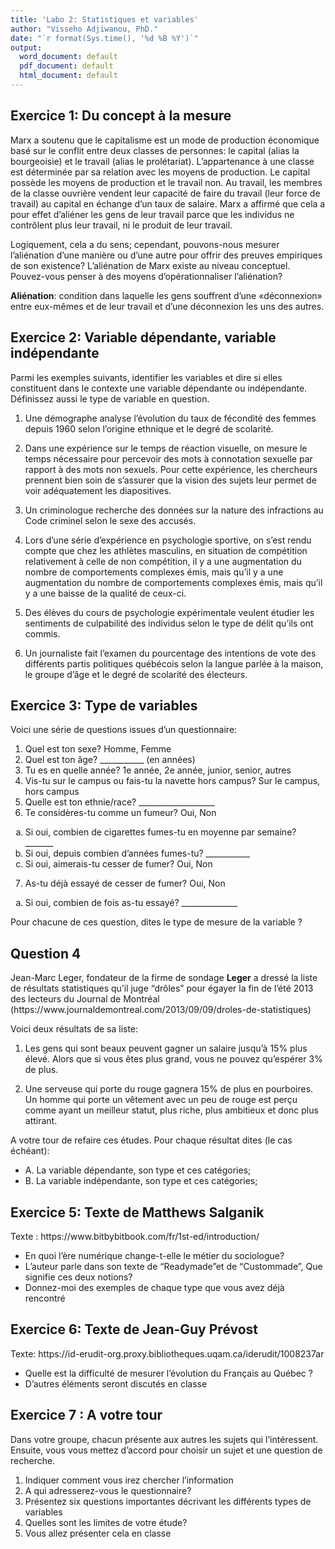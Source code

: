 ```yaml
---
title: 'Labo 2: Statistiques et variables'
author: "Visseho Adjiwanou, PhD."
date: "`r format(Sys.time(), '%d %B %Y')`"
output:
  word_document: default
  pdf_document: default
  html_document: default
---
```




## Exercice 1: Du concept à la mesure

Marx a soutenu que le capitalisme est un mode de production économique basé sur le conflit entre deux classes de personnes: le capital (alias la bourgeoisie) et le travail (alias le prolétariat). L'appartenance à une classe est déterminée par sa relation avec les moyens de production. Le capital possède les moyens de production et le travail non. Au travail, les membres de la classe ouvrière vendent leur capacité de faire du travail (leur force de travail) au capital en échange d'un taux de salaire. Marx a affirmé que cela a pour effet d'aliéner les gens de leur travail parce que les individus ne contrôlent plus leur travail, ni le produit de leur travail.

Logiquement, cela a du sens; cependant, pouvons-nous mesurer l'aliénation d'une manière ou d'une autre pour offrir des preuves empiriques de son existence? L'aliénation de Marx existe au niveau conceptuel. Pouvez-vous penser à des moyens d'opérationnaliser l'aliénation?

**Aliénation**: condition dans laquelle les gens souffrent d'une «déconnexion» entre eux-mêmes et de leur travail et d'une déconnexion les uns des autres.

## Exercice 2: Variable dépendante, variable indépendante

Parmi les exemples suivants, identifier les variables et dire si elles constituent dans le contexte une variable dépendante ou indépendante.  Définissez aussi le type de variable en question.

1. Une démographe analyse l'évolution du taux de fécondité des femmes depuis 1960 selon l'origine ethnique et le degré de scolarité.

2. Dans une expérience sur le temps de réaction visuelle, on mesure le temps nécessaire pour percevoir des mots à connotation sexuelle par rapport à des mots non sexuels. Pour cette expérience, les chercheurs prennent bien soin de s'assurer que la vision des sujets leur permet de voir adéquatement les diapositives.

3. Un criminologue recherche des données sur la nature des infractions au Code criminel selon le sexe des accusés.

4. Lors d'une série d'expérience en psychologie sportive, on s'est rendu compte que chez les athlètes masculins, en situation de compétition relativement à celle de non compétition, il y a une augmentation du nombre de comportements complexes émis, mais qu'il y a une augmentation du nombre de comportements complexes émis, mais qu'il y a une baisse de la qualité de ceux-ci.

5. Des élèves du cours de psychologie expérimentale veulent étudier les sentiments de culpabilité des individus selon le type de délit qu'ils ont commis.

6. Un journaliste fait l'examen du pourcentage des intentions de vote des différents partis politiques québécois selon la langue parlée à la maison, le groupe d'âge et le degré de scolarité des électeurs.

## Exercice 3: Type de variables

Voici une série de questions issues d'un questionnaire:

1. Quel est ton sexe? Homme, Femme
2. Quel est ton âge? ___________ (en années)
3. Tu es en quelle année? 1e année, 2e année, junior, senior, autres
4. Vis-tu sur le campus ou fais-tu la navette hors campus? Sur le campus, hors campus
5. Quelle est ton ethnie/race?  ___________________
6. Te considères-tu comme un fumeur? Oui, Non
  a. Si oui, combien de cigarettes fumes-tu en moyenne par semaine? _______
  b. Si oui, depuis combien d'années fumes-tu? ___________
  c. Si oui, aimerais-tu cesser de fumer? Oui, Non
7. As-tu déjà essayé de cesser de fumer? Oui, Non
  a. Si oui, combien de fois as-tu essayé? ______________

Pour chacune de ces question, dites le type de mesure de la variable ?

## Question 4

Jean-Marc Leger, fondateur de la firme de sondage **Leger** a dressé la liste de résultats statistiques qu'il juge "drôles" pour égayer la fin de l'été 2013 des lecteurs du Journal de Montréal (https://www.journaldemontreal.com/2013/09/09/droles-de-statistiques)

Voici deux résultats de sa liste:

1. Les gens qui sont beaux peuvent gagner un salaire jusqu’à 15% plus élevé. Alors que si vous êtes plus grand, vous ne pouvez qu’espérer 3% de plus.

2. Une serveuse qui porte du rouge gagnera 15% de plus en pourboires. Un homme qui porte un vêtement avec un peu de rouge est perçu comme ayant un meilleur statut, plus riche, plus ambitieux et donc plus attirant.

A votre tour de refaire ces études. Pour chaque résultat dites (le cas échéant):

- A. La variable dépendante, son type et ces catégories;
- B. La variable indépendante, son type et ces catégories;

## Exercice 5: Texte de Matthews Salganik

Texte : https://www.bitbybitbook.com/fr/1st-ed/introduction/

- En quoi l'ère numérique change-t-elle le métier du sociologue?
- L'auteur parle dans son texte de "Readymade"et de "Custommade", Que signifie ces deux notions?
- Donnez-moi des exemples de chaque type que vous avez déjà rencontré

## Exercice 6: Texte de Jean-Guy Prévost

Texte: https://id-erudit-org.proxy.bibliotheques.uqam.ca/iderudit/1008237ar

- Quelle est la difficulté de mesurer l'évolution du Français au Québec ?
- D'autres éléments seront discutés en classe

## Exercice 7 : A votre tour

Dans votre groupe, chacun présente aux autres les sujets qui l'intéressent. Ensuite, vous vous mettez d'accord pour choisir un sujet et une question de recherche.

1. Indiquer comment vous irez chercher l'information
2. A qui adresserez-vous le questionnaire?
3. Présentez six questions importantes décrivant les différents types de variables
4. Quelles sont les limites de votre étude?
5. Vous allez présenter cela en classe
